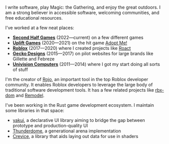I write software, play Magic: the Gathering, and enjoy the great outdoors. I am a strong believer in accessible software, welcoming communities, and free educational resources.

I've worked at a few neat places:

* [**Second Half Games**](https://secondhalf.games) (2022—current) on a few different games
* [**Uplift Games**](https://uplift.games) (2020—2021) on the hit game [Adopt Me!](https://playadopt.me)
* [**Roblox**](https://www.roblox.com) (2017—2020) where I created projects like [Roact](https://github.com/Roblox/roact)
* [**Gecko Designs**](https://www.geckodesigns.com) (2015—2017) on pilot websites for large brands like Gillette and Febreze
* [**Univision Computers**](https://univisioncomputers.com) (2011—2014) where I got my start doing all sorts of stuff

I'm the creator of [Rojo](https://github.com/rojo-rbx/rojo), an important tool in the top Roblox developer community. It enables Roblox developers to leverage the large body of traditional software development tools. It has a few related projects like [rbx-dom](https://github.com/rojo-rbx/rbx-dom) and [Remodel](https://github.com/rojo-rbx/remodel).

I've been working in the Rust game development ecosystem. I maintain some libraries in that space:
* [yakui](https://github.com/LPGhatguy/yakui), a declarative UI library aiming to bridge the gap between prototype and production-quality UI
* [Thunderdome](https://github.com/LPGhatguy/thunderdome), a generational arena implementation
* [Crevice](https://github.com/LPGhatguy/crevice), a library that aids laying out data for use in shaders
